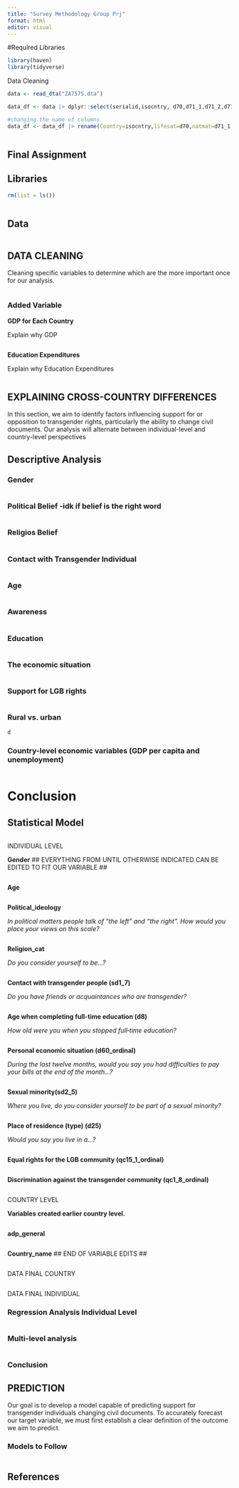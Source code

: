```yaml
---
title: "Survey Methodology Group Prj"
format: html
editor: visual
---
```

#Required Libraries

```r
library(haven)
library(tidyverse)

```

Data Cleaning

```r
data <- read_dta("ZA7575.dta")

```

```r
data_df <- data |> dplyr::select(serialid,isocntry, d70,d71_1,d71_2,d71_3,d72_1,d72_2,polintr, d11,d10,d25,d1,d63,d8, sd2_1,sd2_2,sd2_3,sd2_4,sd2_5,sd2_6,sd2_7,sd2_8,qc5_1,qc5_2, qc5_3,qc5_4, qc7,qc15_1,qc15_2, qc15_3,qc17_3,qc17_4,qc17_5,qc19,qc20, d15a,sd3,qc1_4,qc1_8,qc1_10,d7r3,d62t,opls) 

#changing the name of columns
data_df <- data_df |> rename(Country=isocntry,lifesat=d70,natmat=d71_1, eumat=d71_2,locmat=d71_3,euvoice=d72_1, natvoice=d72_2,age=d11,gender=d10,community=d25,ideo=d1,class=d63,eduyears=d8,ethnic=sd2_1, skin=sd2_2,relig=sd2_3, roma=sd2_4, sex=sd2_5,disab=sd2_6,other=sd2_7, none_min=sd2_8,oncontent=qc5_1,pubdef=qc5_2,campaign=qc5_3,workplace=qc5_4,fightdisc=qc7,suprights=qc15_1, suprelation=qc15_2,supmarriage=qc15_3,ch_marriage=d7r3, schsexor=qc17_3,schtrans=qc17_4,schinter=qc17_5,policy_id=qc19, policy_sex=qc20,occup=d15a,religion=sd3, sexdiscr=qc1_4,transdiscr=qc1_8, interdiscr=qc1_10, inter_usage=d62t,leadership = opls)



```

## Final Assignment

## Libraries

```r
rm(list = ls())

```

```r

```

## Data

```r

```

## DATA CLEANING

Cleaning specific variables to determine which are the more important once for our analysis.


```r

```


### Added Variable 

**GDP for Each Country**

Explain why GDP

```r

```

**Education Expenditures**

Explain why Education Expenditures

```r

```


## EXPLAINING CROSS-COUNTRY DIFFERENCES

In this section, we aim to identify factors influencing support for or opposition to transgender rights, particularly the ability to change civil documents. Our analysis will alternate between individual-level and country-level perspectives 

## Descriptive Analysis

### Gender


```r

```

### Political Belief -idk if belief is the right word

```r

```


### Religios Belief


```r

```



### Contact with Transgender Individual

```r

```


### Age


```r

```


### Awareness


```r

```


### Education



```r


```


### The economic situation

```r

```

### Support for LGB rights

```r

```


### Rural vs. urban


```r
d
```


### Country-level economic variables (GDP per capita and unemployment)

```r

```


# Conclusion


## Statistical Model



```r

```



INDIVIDUAL LEVEL

**Gender** ## EVERYTHING FROM UNTIL OTHERWISE INDICATED CAN BE EDITED TO FIT OUR VARIABLE ##

```r


```

**Age**



```r

```


**Political_ideology**

*In political matters people talk of "the left" and "the right". How would you place your views on this scale?*

```r

```

**Religion_cat**

*Do you consider yourself to be…?*

```r


```

**Contact with transgender people (sd1_7)**

*Do you have friends or acquaintances who are transgender?*

```r


```

**Age when completing full-time education (d8)**

*How old were you when you stopped full‐time education?*

```r


```

**Personal economic situation (d60_ordinal)**

*During the last twelve months, would you say you had difficulties to pay your bills at the end of the month…?*

```r

```

**Sexual minority(sd2_5)**

*Where you live, do you consider yourself to be part of a sexual minority?*

```r


```

**Place of residence (type) (d25)**

*Would you say you live in a...?*

```r

```

**Equal rights for the LGB community (qc15_1_ordinal)**

```r


```

**Discrimination against the transgender community (qc1_8_ordinal)**

```r


```

COUNTRY LEVEL

**Variables created earlier country level.**


```r


```

**adp_general**



```r


```

**Country_name** ## END OF VARIABLE EDITS ##



```r


```


DATA FINAL COUNTRY

```r

```

DATA FINAL INDIVIDUAL


### Regression Analysis Individual Level


```r

```


### Multi-level analysis


```r

```


### Conclusion



## PREDICTION

Our goal is to develop a model capable of predicting support for transgender individuals changing civil documents. To accurately forecast our target variable, we must first establish a clear definition of the outcome we aim to predict.

### Models to Follow

```r

```


## References

